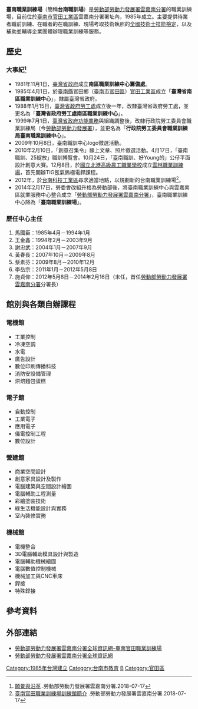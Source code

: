 {{Refimprove |time=2010-02-04T11:11:42+00:00 }}
'''臺南職業訓練場'''（簡稱'''台南職訓場'''）是[[勞動部勞動力發展署|勞動部勞動力發展署]][[勞動部勞動力發展署雲嘉南分署|雲嘉南分署]]的職業訓練場，目前位於[[臺南市|臺南市]][[官田工業區|官田工業區]]雲嘉南分署署址內，1985年成立。主要提供待業者職前訓練、在職者的在職訓練、現場考取技術執照的[[全國技術士技能檢定|全國技術士技能檢定]]，以及補助並輔導企業團體辦理職業訓練等服務。

== 歷史 ==
=== 大事紀<ref>[https://yct168.wda.gov.tw/cp.aspx?n=DEC7E861B6DE9C7D 願景與沿革] {{Wayback|url=https://yct168.wda.gov.tw/cp.aspx?n=DEC7E861B6DE9C7D |date=20200406215754 }}.勞動部勞動力發展署雲嘉南分署.2018-07-17</ref> ===

*1981年11月1日，[[臺灣省政府|臺灣省政府]]成立'''南區職業訓練中心籌備處'''。
*1985年4月1日，於[[臺南縣|臺南縣]]官田鄉（[[臺南市|臺南市]][[官田區|官田區]]）[[官田工業區|官田工業區]]成立「'''臺灣省南區職業訓練中心'''」，隸屬臺灣省政府。
*1988年1月15日，[[臺灣省政府勞工處|臺灣省政府勞工處]]成立後一年，改隸臺灣省政府勞工處，並更名為「'''臺灣省政府勞工處南區職業訓練中心'''」。
*1999年7月1日，[[臺灣省政府功能業務|臺灣省政府功能業務]]與組織調整後，改隸行政院勞工委員會職業訓練局（今[[勞動部勞動力發展署|勞動部勞動力發展署]]），並更名為「'''行政院勞工委員會職業訓練局臺南職業訓練中心'''」。
*2009年10月8日，臺南職訓中心logo徵選活動。
*2010年2月10日，「創意召集令」線上文章、照片徵選活動。4月17日，「臺南職訓、25綻放」職訓博覽會。10月24日，「臺南職訓、好Young的」公仔平面設計創意大賽。12月8日，於[[國立北港高級農工職業學校|國立北港高級農工職業學校]]成立[[雲林職業訓練場|雲林職業訓練場]]，首先開辦TIG氬氣鎢極電銲課程。
*2012年，於[[台南科技工業區|台南科技工業區]]尋求適當地點，以規劃新的台南職業訓練場<ref>[https://yct168.wda.gov.tw/cp.aspx?n=3F253F03F59F45C6 臺南官田職業訓練場訓練館簡介] {{Wayback|url=https://yct168.wda.gov.tw/cp.aspx?n=3F253F03F59F45C6 |date=20200406215814 }}.勞動部勞動力發展署雲嘉南分署.2018-07-17</ref>。
*2014年2月17日，勞委會改組升格為勞動部後，將臺南職業訓練中心與雲嘉南區就業服務中心整合成立「[[勞動部勞動力發展署雲嘉南分署|勞動部勞動力發展署雲嘉南分署]]」，臺南職業訓練中心降為「'''臺南職業訓練場'''」。

=== 歷任中心主任 ===
#馬國臣：1985年4月－1994年1月
#王金鑫：1994年2月－2003年9月
#謝忠武：2004年1月－2007年9月
#黃春長：2007年10月－2009年8月
#蔡素芬：2009年8月－2010年12月
#李岳宗：2011年1月－2012年5月8日
#施貞仰：2012年5月8日－2014年2月16日（末任，首任[[勞動部勞動力發展署雲嘉南分署|勞動部勞動力發展署雲嘉南分署]]分署長）

==館別與各類自辦課程==
{{col-begin}}
{{col-4}}
===電機館===
*工業控制
*冷凍空調
*水電
*廣告設計
*數位印刷傳播科技
*消防安設備管理
*烘焙麵包蛋糕
{{col-4}}
===電子館===
*自動控制
*工業電子
*應用電子
*儀電控制工程
*數位設計
{{col-4}}
===營建館===
*商業空間設計
*創意家具設計及製作
*電腦建築與空間設計繪圖
*電腦輔助工程測量
*彩繪塗裝技術
*綠生活機能設計與實務
*室內裝修實務
{{col-4}}
===機械館===
*電機整合
*3D電腦輔助模具設計與製造
*電腦輔助機械繪圖
*電腦數值控制機械
*機械加工與CNC車床
*銲接
*特殊銲接
{{col-end}}

== 參考資料 ==
<references/>

== 外部連結 ==
*[https://yct168.wda.gov.tw/cp.aspx?n=3F253F03F59F45C6 勞動部勞動力發展署雲嘉南分署全球資訊網-臺南官田職業訓練場] {{Wayback|url=https://yct168.wda.gov.tw/cp.aspx?n=3F253F03F59F45C6 |date=20200406215814 }}
*[https://yct168.wda.gov.tw/ 勞動部勞動力發展署雲嘉南分署全球資訊網] {{Wayback|url=https://yct168.wda.gov.tw/ |date=20200406215742 }}

[[Category:1985年台灣建立|Category:1985年台灣建立]]
[[Category:台南市教育|Category:台南市教育]]
[[Category:勞動部勞動力發展署|B]]
[[Category:官田區|Category:官田區]]